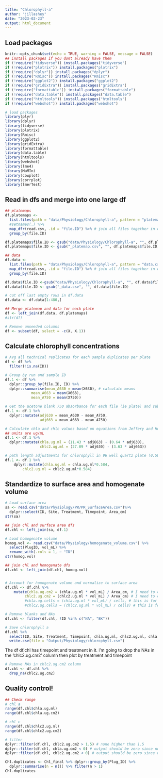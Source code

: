 ```yaml
---
title: "Chlorophyll-a"
author: "jillashey"
date: "2023-02-23"
output: html_document
---
```


## Load packages 
```r
knitr::opts_chunk$set(echo = TRUE, warning = FALSE, message = FALSE)
## install packages if you dont already have them
if (!require("tidyverse")) install.packages("tidyverse")
if (!require("plotrix")) install.packages("plotrix")
if (!require("dplyr")) install.packages("dplyr")
if (!require("Rmisc")) install.packages("Rmisc")
if (!require("ggplot2")) install.packages("ggplot2")
if (!require("gridExtra")) install.packages("gridExtra")
if (!require("formattable")) install.packages("formattable")
if (!require("data.table")) install.packages("data.table")
if (!require("htmltools")) install.packages("htmltools")
if (!require("webshot")) install.packages("webshot")

# load packages
library(plyr)
library(dplyr)
library(tidyverse)
library(plotrix)
library(Rmisc)
library(ggplot2)
library(gridExtra)
library(formattable)
library(data.table)
library(htmltools)
library(webshot)
library(lme4)
library(MuMIn)
library(cowplot)
library(corrplot)
library(lmerTest)
```

## Read in dfs and merge into one large df
```r
## platemaps 
df.platemaps <- 
  list.files(path = "data/Physiology/Chlorophyll-a", pattern = "platemap.csv", full.names = TRUE) %>% 
  #setnames(.) %>% 
  map_dfr(read.csv, .id = "file.ID") %>% # join all files together in one df by file ID (ie day/date of run; plate 1, 2, etc)
  group_by(file.ID)

df.platemaps$file.ID <- gsub("data/Physiology/Chlorophyll-a", "", df.platemaps$file.ID)
df.platemaps$file.ID <- gsub("_platemap.csv", "", df.platemaps$file.ID)

## data
df.data <- 
  list.files(path = "data/Physiology/Chlorophyll-a", pattern = "data.csv", full.names = TRUE) %>% 
  map_dfr(read.csv, .id = "file.ID") %>% # join all files together in one df by file ID (ie day/date of run; plate 1, 2, etc)
  group_by(file.ID)

df.data$file.ID <-gsub("data/Physiology/Chlorophyll-a", "", df.data$file.ID)
df.data$file.ID <- gsub("_data.csv", "", df.data$file.ID)

# cut off last empty rows in df.data 
df.data <- df.data[1:480,]

## Merge platemap and data for each plate 
df <- left_join(df.data, df.platemaps)
#str(df)

# Remove unneeded columns 
df <- subset(df, select = -c(X, X.1))
```

## Calculate chlorophyll concentrations 
```r
# Avg all technical replicates for each sample duplicates per plate 
df <- df %>%
  filter(!is.na(ID))

# Group by run and sample ID
df.1 <- df %>% 
  dplyr::group_by(file.ID, ID) %>%
  dplyr::summarise(mean_A630 = mean(X630), # calculate means 
            mean_A663 = mean(X663), 
            mean_A750 = mean(X750))

# Get the acetone blank 750 absorbance for each file (ie plate) and subtract from 630 and 663 values for each sample 
df.1 <- df.1 %>% 
  dplyr::mutate(adj630 = mean_A630 - mean_A750,
                adj663 = mean_A663 - mean_A750)

# Calculate chla and chlc values based on equations from Jeffery and Humphrey 1975
## units are ug/mL
df.1 <- df.1 %>% 
  dplyr::mutate(chla.ug.ml = (11.43 * adj663) - (0.64 * adj630),
                chlc2.ug.ml = (27.09 * adj630) - (3.63 * adj663))

# path length adjustments for chlorophyll in 96 well quartz plate (0.584 cm)
df.1 <- df.1 %>%
    dplyr::mutate(chla.ug.ml = chla.ug.ml*0.584,
        chlc2.ug.ml = chlc2.ug.ml*0.584)
```

## Standardize to surface area and homogenate volume 
```r
# Load surface area 
sa <- read.csv("data/Physiology/PR/PR_SurfaceArea.csv")%>% 
  dplyr::select(ID, Site, Treatment, Timepoint, Area_cm)
str(sa)

## join chl and surface area dfs 
df.chl <- left_join(sa, df.1)

# Load homogenate volume 
homog.vol <- read.csv("data/Physiology/homogenate_volume.csv") %>% 
  select(PlugID, vol_mL) %>% 
  rename_with(.cols = 1, ~ "ID")
str(homog.vol)

## join chl and homogenate dfs
df.chl <- left_join(df.chl, homog.vol)


# Account for homogenate volume and normalize to surface area 
df.chl <- df.chl %>%
    mutate(chla.ug.cm2 = (chla.ug.ml * vol_mL) / Area_cm, # I need to calculate surface area squared?
         chlc2.ug.cm2 = (chlc2.ug.ml * vol_mL) / Area_cm) # I need to calculate surface area squared?
         #chla.ug.cells = (chla.ug.ml * vol_mL) / cells, # this is for cell density 
         #chlc2.ug.cells = (chlc2.ug.ml * vol_mL) / cells) # this is for cell density 

# Remove blanks and NAs
df.chl <- filter(df.chl, !ID %in% c("NA", "BK"))

# Save chlorophyll a 
df.chl %>% 
  select(ID, Site, Treatment, Timepoint, chla.ug.ml, chlc2.ug.ml, chla.ug.cm2, chlc2.ug.cm2) %>%
  write.csv(file = "Output/Physiology/chlorophyll.csv")
```

The df df.chl has timepoint and treatment in it. I'm going to drop the NAs in the 'chlc2.ug.cm2' column then plot by treatment and timepoint 
```r
# Remove NAs in chlc2.ug.cm2 column 
df.chl <- df.chl %>% 
  drop_na(chlc2.ug.cm2)
```

## Quality control!
```r
## Check range
# chl a
range(df.chl$chla.ug.ml)
range(df.chl$chla.ug.cm2)

# chl c
range(df.chl$chlc2.ug.ml)
range(df.chl$chlc2.ug.cm2)

# filter 
dplyr::filter(df.chl, chlc2.ug.cm2 > 1.5) # none higher than 1.5
dplyr::filter(df.chl, chla.ug.cm2 < 0) # output should be zero since negative values are not possible. 
dplyr::filter(df.chl, chlc2.ug.cm2 < 0) # output should be zero since negative values are not possible. 

Chl.duplicates <- Chl_final %>% dplyr::group_by(Plug_ID) %>% 
  dplyr::summarise(n = n()) %>% filter(n > 1)
Chl.duplicates
```












